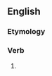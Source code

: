 ==English==

===Etymology===
{{suffix|accept|eth|lang=en}}

===Verb===
{{en-verb form}}

# {{en-archaic third-person singular of|accept}}